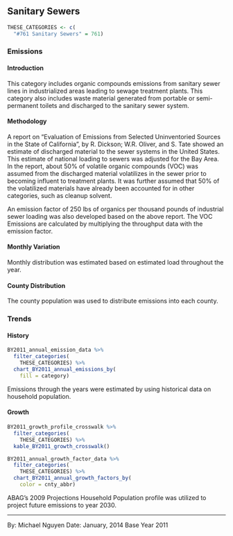 ## Sanitary Sewers

```r
THESE_CATEGORIES <- c(
  "#761 Sanitary Sewers" = 761)
```

### Emissions

#### Introduction {-}

This category includes organic compounds emissions from sanitary sewer lines in industrialized areas leading to sewage treatment plants. This category also includes waste material generated from portable or semi-permanent toilets and discharged to the sanitary sewer system.

#### Methodology {-}

A report on "Evaluation of Emissions from Selected Uninventoried Sources in the State of California", by R. Dickson; W.R. Oliver, and S. Tate showed an estimate of discharged material to the sewer systems in the United States. This estimate of national loading to sewers was adjusted for the Bay Area. In the report, about 50% of volatile organic compounds (VOC) was assumed from the discharged material volatilizes in the sewer prior to becoming influent to treatment plants. It was further assumed that 50% of the volatilized materials have already been accounted for in other categories, such as cleanup solvent.

An emission factor of 250 lbs of organics per thousand pounds of industrial sewer loading was also developed based on the above report. The VOC Emissions are calculated by multiplying the throughput data with the emission factor.

#### Monthly Variation {-}

Monthly distribution was estimated based on estimated load throughout the year.

#### County Distribution {-}

The county population was used to distribute emissions into each county.

### Trends

#### History {-}

```r
BY2011_annual_emission_data %>%
  filter_categories(
    THESE_CATEGORIES) %>%
  chart_BY2011_annual_emissions_by(
    fill = category) 
```

Emissions through the years were estimated by using historical data on household population.

#### Growth {-}

```r
BY2011_growth_profile_crosswalk %>%
  filter_categories(
    THESE_CATEGORIES) %>%
  kable_BY2011_growth_crosswalk()
```

```r
BY2011_annual_growth_factor_data %>%
  filter_categories(
    THESE_CATEGORIES) %>%
  chart_BY2011_annual_growth_factors_by(
    color = cnty_abbr) 
```

ABAG’s 2009 Projections Household Population profile was utilized to project future emissions to year 2030.

***

By: Michael Nguyen 
Date: January, 2014 
Base Year 2011

